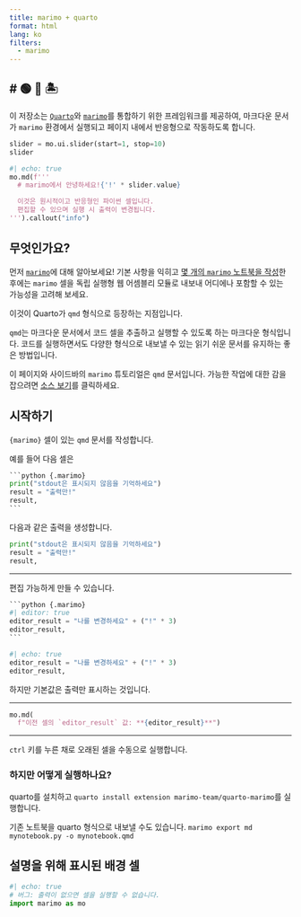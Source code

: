 ```yaml
---
title: marimo + quarto
format: html
lang: ko
filters:
  - marimo
---
```


# 🟢 🔵 🏝️
---


이 저장소는 [`Quarto`](https://quarto.org)와 [`marimo`](https://marimo.io)를 통합하기 위한 프레임워크를 제공하여, 마크다운 문서가 `marimo` 환경에서 실행되고 페이지 내에서 반응형으로 작동하도록 합니다.

```python {.marimo}
slider = mo.ui.slider(start=1, stop=10)
slider
```

```python {.marimo}
#| echo: true
mo.md(f'''
  # marimo에서 안녕하세요!{'!' * slider.value}

  이것은 원시적이고 반응형인 파이썬 셀입니다.
  편집할 수 있으며 실행 시 출력이 변경됩니다.
''').callout("info")
```

## 무엇인가요?

먼저 [`marimo`](https://marimo.io)에 대해 알아보세요! 기본 사항을 익히고 [몇 개의 `marimo` 노트북을 작성](https://marimo.app)한 후에는 `marimo` 셀을 독립 실행형 웹 어셈블리 모듈로 내보내 어디에나 포함할 수 있는 가능성을 고려해 보세요.

이것이 Quarto가 `qmd` 형식으로 등장하는 지점입니다.

`qmd`는 마크다운 문서에서 코드 셀을 추출하고 실행할 수 있도록 하는 마크다운 형식입니다. 코드를 실행하면서도 다양한 형식으로 내보낼 수 있는 읽기 쉬운 문서를 유지하는 좋은 방법입니다.

이 페이지와 사이드바의 `marimo` 튜토리얼은 `qmd` 문서입니다. 가능한 작업에 대한 감을 잡으려면 [소스 보기](javascript:document.getElementById("quarto-code-tools-source").click())를 클릭하세요.

## 시작하기

`{marimo}` 셀이 있는 `qmd` 문서를 작성합니다.

예를 들어 다음 셀은

````python
```python {.marimo}
print("stdout은 표시되지 않음을 기억하세요")
result = "출력만!"
result,
```
````

다음과 같은 출력을 생성합니다.

```python {.marimo}
print("stdout은 표시되지 않음을 기억하세요")
result = "출력만!"
result,
```

---

편집 가능하게 만들 수 있습니다.

````python
```python {.marimo}
#| editor: true
editor_result = "나를 변경하세요" + ("!" * 3)
editor_result,
```
````

```python {.marimo}
#| echo: true
editor_result = "나를 변경하세요" + ("!" * 3)
editor_result,
```

하지만 기본값은 출력만 표시하는 것입니다.

---

```python {.marimo}
mo.md(
  f"이전 셀의 `editor_result` 값: **{editor_result}**")
```

---

`ctrl` 키를 누른 채로 오래된 셀을 수동으로 실행합니다.

### 하지만 어떻게 실행하나요?

quarto를 설치하고 `quarto install extension marimo-team/quarto-marimo`를 실행합니다.

기존 노트북을 quarto 형식으로 내보낼 수도 있습니다. `marimo export md mynotebook.py -o mynotebook.qmd`

## 설명을 위해 표시된 배경 셀

```python {.marimo}
#| echo: true
# 버그: 출력이 없으면 셀을 실행할 수 없습니다.
import marimo as mo
```
